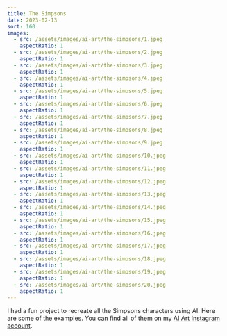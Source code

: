```yaml
---
title: The Simpsons
date: 2023-02-13
sort: 160
images:
  - src: /assets/images/ai-art/the-simpsons/1.jpeg
    aspectRatio: 1
  - src: /assets/images/ai-art/the-simpsons/2.jpeg
    aspectRatio: 1
  - src: /assets/images/ai-art/the-simpsons/3.jpeg
    aspectRatio: 1
  - src: /assets/images/ai-art/the-simpsons/4.jpeg
    aspectRatio: 1
  - src: /assets/images/ai-art/the-simpsons/5.jpeg
    aspectRatio: 1
  - src: /assets/images/ai-art/the-simpsons/6.jpeg
    aspectRatio: 1
  - src: /assets/images/ai-art/the-simpsons/7.jpeg
    aspectRatio: 1
  - src: /assets/images/ai-art/the-simpsons/8.jpeg
    aspectRatio: 1
  - src: /assets/images/ai-art/the-simpsons/9.jpeg
    aspectRatio: 1
  - src: /assets/images/ai-art/the-simpsons/10.jpeg
    aspectRatio: 1
  - src: /assets/images/ai-art/the-simpsons/11.jpeg
    aspectRatio: 1
  - src: /assets/images/ai-art/the-simpsons/12.jpeg
    aspectRatio: 1
  - src: /assets/images/ai-art/the-simpsons/13.jpeg
    aspectRatio: 1
  - src: /assets/images/ai-art/the-simpsons/14.jpeg
    aspectRatio: 1
  - src: /assets/images/ai-art/the-simpsons/15.jpeg
    aspectRatio: 1
  - src: /assets/images/ai-art/the-simpsons/16.jpeg
    aspectRatio: 1
  - src: /assets/images/ai-art/the-simpsons/17.jpeg
    aspectRatio: 1
  - src: /assets/images/ai-art/the-simpsons/18.jpeg
    aspectRatio: 1
  - src: /assets/images/ai-art/the-simpsons/19.jpeg
    aspectRatio: 1
  - src: /assets/images/ai-art/the-simpsons/20.jpeg
    aspectRatio: 1
---
```


I had a fun project to recreate all the Simpsons characters using AI. Here are some of the examples. You can find all of them on my [AI Art Instagram account](https://www.instagram.com/kogakure.ai.art/).
